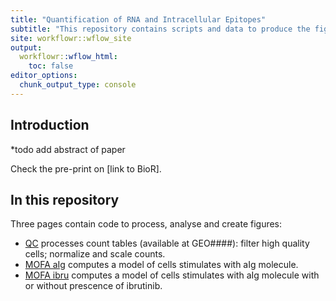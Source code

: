 ```yaml
---
title: "Quantification of RNA and Intracellular Epitopes"
subtitle: "This repository contains scripts and data to produce the figures of the QuRIE-seq manuscript."
site: workflowr::wflow_site
output:
  workflowr::wflow_html:
    toc: false
editor_options:
  chunk_output_type: console
---
```


## Introduction

*todo add abstract of paper

Check the pre-print on [link to BioR].

## In this repository

Three pages contain code to process, analyse and create figures:

* [QC](QC.html) processes count tables (available at GEO####): filter high quality cells; normalize and scale counts.   
* [MOFA aIg](MOFAaIg.html) computes a model of cells stimulates with aIg molecule.   
* [MOFA ibru](MOFAaIg.html) computes a model of cells stimulates with aIg molecule with or without prescence of ibrutinib.  
